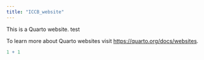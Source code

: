 ```yaml
---
title: "ICCB_website"
---
```


This is a Quarto website. test

To learn more about Quarto websites visit <https://quarto.org/docs/websites>.

```r
1 + 1
```

